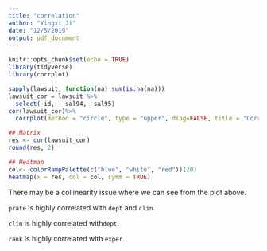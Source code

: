 ```yaml
---
title: "correlation"
author: "Yingxi Ji"
date: "12/5/2019"
output: pdf_document
---
```


```r
knitr::opts_chunk$set(echo = TRUE)
library(tidyverse)
library(corrplot)
```

```r
sapply(lawsuit, function(na) sum(is.na(na)))
lawsuit_cor = lawsuit %>% 
  select(-id, - sal94, -sal95)
cor(lawsuit_cor)%>%                            
  corrplot(method = "circle", type = "upper", diag=FALSE, title = "Correlation Plot")

## Matrix 
res <- cor(lawsuit_cor)
round(res, 2)

## Heatmap
col<- colorRampPalette(c("blue", "white", "red"))(20)
heatmap(x = res, col = col, symm = TRUE)
```

There may be a collinearity issue where we can see from the plot above. 

`prate` is highly correlated with `dept` and `clin`. 

`clin` is highly correlated with`dept`.

`rank` is highly correlated with `exper`.



